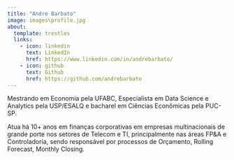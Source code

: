 ```yaml
---
title: "Andre Barbato"
image: images\profile.jpg
about:
  template: trestles
  links:
    - icon: linkedin
      text: LinkedIn
      href: https://www.linkedin.com/in/andrebarbato/
    - icon: github
      text: Github
      href: https://github.com/andrebarbato
---
```


Mestrando em Economia pela UFABC, Especialista em Data Science e Analytics pela USP/ESALQ e bacharel em Ciências Econômicas pela PUC-SP.

Atua há 10+ anos em finanças corporativas em empresas multinacionais de grande porte nos setores de Telecom e TI, principalmente nas áreas FP&A e Controladoria, sendo responsável por processos de Orçamento, Rolling Forecast, Monthly Closing.
